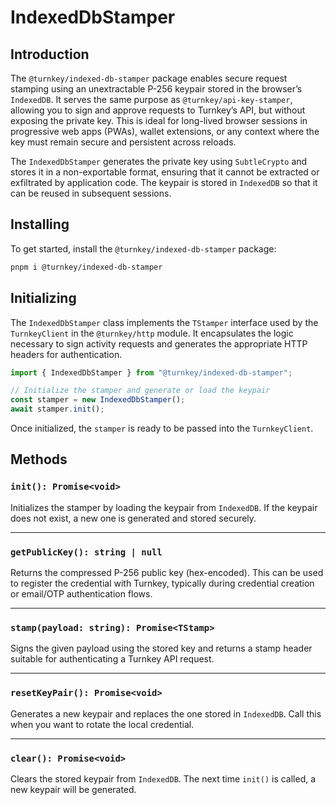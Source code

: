 # IndexedDbStamper

## Introduction

The `@turnkey/indexed-db-stamper` package enables secure request stamping using an unextractable P-256 keypair stored in the browser’s `IndexedDB`. It serves the same purpose as `@turnkey/api-key-stamper`, allowing you to sign and approve requests to Turnkey’s API, but without exposing the private key. This is ideal for long-lived browser sessions in progressive web apps (PWAs), wallet extensions, or any context where the key must remain secure and persistent across reloads.

The `IndexedDbStamper` generates the private key using `SubtleCrypto` and stores it in a non-exportable format, ensuring that it cannot be extracted or exfiltrated by application code. The keypair is stored in `IndexedDB` so that it can be reused in subsequent sessions.

## Installing

To get started, install the `@turnkey/indexed-db-stamper` package:

```sh
pnpm i @turnkey/indexed-db-stamper
```

## Initializing

The `IndexedDbStamper` class implements the `TStamper` interface used by the `TurnkeyClient` in the `@turnkey/http` module. It encapsulates the logic necessary to sign activity requests and generates the appropriate HTTP headers for authentication.

```ts
import { IndexedDbStamper } from "@turnkey/indexed-db-stamper";

// Initialize the stamper and generate or load the keypair
const stamper = new IndexedDbStamper();
await stamper.init();
```

Once initialized, the `stamper` is ready to be passed into the `TurnkeyClient`.

## Methods

### `init(): Promise<void>`

Initializes the stamper by loading the keypair from `IndexedDB`. If the keypair does not exist, a new one is generated and stored securely.

---

### `getPublicKey(): string | null`

Returns the compressed P-256 public key (hex-encoded). This can be used to register the credential with Turnkey, typically during credential creation or email/OTP authentication flows.

---

### `stamp(payload: string): Promise<TStamp>`

Signs the given payload using the stored key and returns a stamp header suitable for authenticating a Turnkey API request.

---

### `resetKeyPair(): Promise<void>`

Generates a new keypair and replaces the one stored in `IndexedDB`. Call this when you want to rotate the local credential.

---

### `clear(): Promise<void>`

Clears the stored keypair from `IndexedDB`. The next time `init()` is called, a new keypair will be generated.
